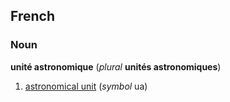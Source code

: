 ==French==
===Noun===
'''unité astronomique''' (''plural'' '''unités astronomiques''')

#[[astronomical unit]] (''symbol'' ua)